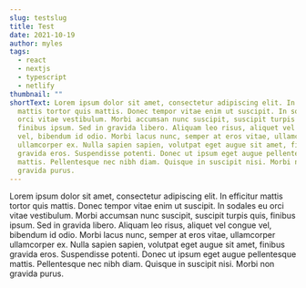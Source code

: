 ```yaml
---
slug: testslug
title: Test
date: 2021-10-19
author: myles
tags:
  - react
  - nextjs
  - typescript
  - netlify
thumbnail: ""
shortText: Lorem ipsum dolor sit amet, consectetur adipiscing elit. In efficitur
  mattis tortor quis mattis. Donec tempor vitae enim ut suscipit. In sodales eu
  orci vitae vestibulum. Morbi accumsan nunc suscipit, suscipit turpis quis,
  finibus ipsum. Sed in gravida libero. Aliquam leo risus, aliquet vel congue
  vel, bibendum id odio. Morbi lacus nunc, semper at eros vitae, ullamcorper
  ullamcorper ex. Nulla sapien sapien, volutpat eget augue sit amet, finibus
  gravida eros. Suspendisse potenti. Donec ut ipsum eget augue pellentesque
  mattis. Pellentesque nec nibh diam. Quisque in suscipit nisi. Morbi non
  gravida purus.
---
```

Lorem ipsum dolor sit amet, consectetur adipiscing elit. In efficitur mattis tortor quis mattis. Donec tempor vitae enim ut suscipit. In sodales eu orci vitae vestibulum. Morbi accumsan nunc suscipit, suscipit turpis quis, finibus ipsum. Sed in gravida libero. Aliquam leo risus, aliquet vel congue vel, bibendum id odio. Morbi lacus nunc, semper at eros vitae, ullamcorper ullamcorper ex. Nulla sapien sapien, volutpat eget augue sit amet, finibus gravida eros. Suspendisse potenti. Donec ut ipsum eget augue pellentesque mattis. Pellentesque nec nibh diam. Quisque in suscipit nisi. Morbi non gravida purus.